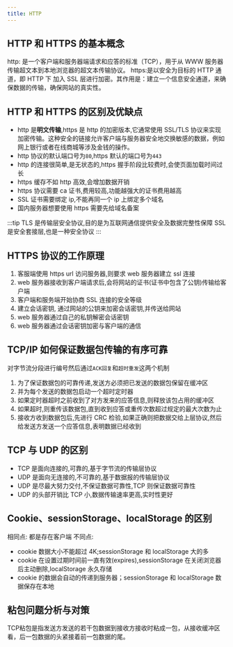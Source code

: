 ```yaml
---
title: HTTP
---
```



<AuthorInfo />

## HTTP 和 HTTPS 的基本概念

http: 是一个客户端和服务器端请求和应答的标准（TCP），用于从 WWW 服务器传输超文本到本地浏览器的超文本传输协议。
https:是以安全为目标的 HTTP 通道，即 HTTP 下 加入 SSL 层进行加密。其作用是：建立一个信息安全通道，来确保数据的传输，确保网站的真实性。

## HTTP 和 HTTPS 的区别及优缺点

- http 是**明文传输**,https 是 http 的加密版本,它通常使用 SSL/TLS 协议来实现加密传输。这种安全的链接允许客户端与服务器安全地交换敏感的数据，例如网上银行或者在线商城等涉及金钱的操作。
- http 协议的默认端口号为`80`,https 默认的端口号为`443`
- http 的连接很简单,是无状态的,https 握手阶段比较费时,会使页面加载时间过长
- https 缓存不如 http 高效,会增加数据开销
- https 协议需要 ca 证书,费用较高,功能越强大的证书费用越高
- SSL 证书需要绑定 ip,不能再同一个 ip 上绑定多个域名
- 国内服务器想要使用 https 需要先给域名备案

:::tip
TLS 是传输层安全协议,目的是为互联网通信提供安全及数据完整性保障
SSL 是安全套接层,也是一种安全协议
:::

## HTTPS 协议的工作原理

1. 客服端使用 https url 访问服务器,则要求 web 服务器建立 ssl 连接
1. web 服务器接收到客户端请求后,会将网站的证书(证书中包含了公钥)传输给客户端
1. 客户端和服务端开始协商 SSL 连接的安全等级
1. 建立会话密钥, 通过网站的公钥来加密会话密钥,并传送给网站
1. web 服务器通过自己的私钥解密会话密钥
1. web 服务器通过会话密钥加密与客户端的通信

## TCP/IP 如何保证数据包传输的有序可靠

对字节流分段进行编号然后通过`ACK回复`和`超时重发`这两个机制

1. 为了保证数据包的可靠传递,发送方必须把已发送的数据包保留在缓冲区
1. 并为每个发送的数据包启动一个超时定时器
1. 如果定时器超时之前收到了对方发来的应答信息,则释放该包占用的缓冲区
1. 如果超时,则重传该数据包,直到收到应答或重传次数超过规定的最大次数为止
1. 接收方收到数据包后,先进行 CRC 检验,如果正确则把数据交给上层协议,然后给发送方发送一个应答信息,表明数据已经收到

## TCP 与 UDP 的区别

- TCP 是面向连接的,可靠的,基于字节流的传输层协议
- UDP 是面向无连接的,不可靠的,基于数据报的传输层协议
- UDP 是尽最大努力交付,不保证数据可靠性,TCP 则保证数据可靠性
- UDP 的头部开销比 TCP 小,数据传输速率更高,实时性更好

## Cookie、sessionStorage、localStorage 的区别

相同点: 都是存在客户端
不同点:

- cookie 数据大小不能超过 4K;sessionStorage 和 localStorage 大的多
- cookie 在设置过期时间前一直有效(expires),sessionStorage 在关闭浏览器后主动删除,localStorage 永久存储
- cookie 的数据会自动的传递到服务器；sessionStorage 和 localStorage 数据保存在本地

## 粘包问题分析与对策

TCP粘包是指发送方发送的若干包数据到接收方接收时粘成一包，从接收缓冲区看，后一包数据的头紧接着前一包数据的尾。